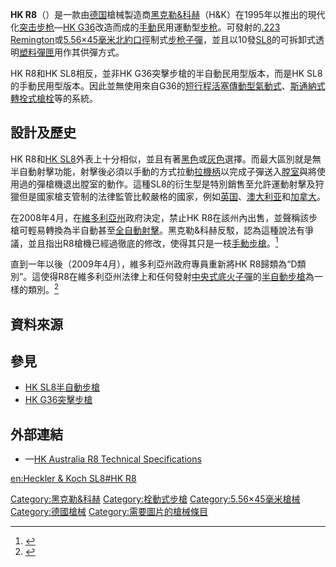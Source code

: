 {{noteTA
|G1=軍事
|G2=長度單位
|G3=Firearms
}}
{{Infobox Weapon
|name= HK R8
|image= 
|image_size= 300px
|caption= 
|origin= {{flagcountry|Germany}}
|type= [[手動槍機|栓式步槍]]
<!-- Type selection -->
|is_ranged= yes
|is_bladed= 
|is_explosive= 
|is_artillery= 
|is_vehicle= 
|is_missile= 
|is_UK= 
<!-- Service history -->
|service= 
|used_by= 
|wars= 
<!-- Production history -->
|designer= [[黑克勒&科赫|黑克勒&科赫]]
|design_date= 
|manufacturer= 黑克勒&科赫
|unit_cost= 
|production_date= 
|number= 
|variants= 
<!-- General specifications -->
|spec_label= 
|weight= <div class="NavFrame collapsed" style="color:black; background:#fff; margin:0 auto; padding:0 10px; text-align:left;"><div class="NavHead" style="background:#fff; margin:0 auto; padding:0 10px; font-weight:normal;"></div><div class="NavContent" style="background:#fff; margin:0 auto; padding:0 10px;">
* 空槍：4.2[[千克|千克]]（9.26[[磅|磅]]）
* 全重（連彈匣）：4.4公斤（9.7磅）
</div>
</div>
|length= <div class="NavFrame collapsed" style="color:black; background:#fff; margin:0 auto; padding:0 10px; text-align:left;"><div class="NavHead" style="background:#fff; margin:0 auto; padding:0 10px; font-weight:normal;"></div><div class="NavContent" style="background:#fff; margin:0 auto; padding:0 10px;">
* 縮起槍托底板：979.93[[毫米|毫米]]（38.58[[英寸|英寸]]）
* 展開槍托底板：1,030毫米（40.55英吋）
</div>
</div>
|part_length= 510毫米（20.8英吋）
|width= 58毫米（2.28英吋）
|height= 連彈匣：249.94毫米（9.84英吋）
|diameter= 
|crew= 
<!-- Ranged weapon specifications --> 
|cartridge= -{}-
* [[.223雷明登|.223雷明登]]
* [[5.56×45mm_NATO|5.56×45毫米北約口徑]]
|caliber= 5.56毫米（.223英吋）
|barrels= 1根，[[膛線|膛線]]採用[[膛線#錘鍛（Hammer_forge）|冷鍛法]]加工製成，內膛[[电镀|鍍]][[铬|铬]]，{{Link-en|比賽等級|Match grade}}，無[[槍口|槍口]]裝置
|action= [[手動槍機|手動槍機]]
|mode= {{Link-en|連發步槍|repeating rifle|連發}}
|rate= 
|velocity= 
|range= 
|max_range=
|feed= 5、10發[[HK_SL8半自動步槍|HK SL8]]可拆卸式[[透明|透明]][[聚合物|聚合物]]製[[彈匣|彈匣]]
|sights= <div class="NavFrame collapsed" style="color:black; background:#fff; margin:0 auto; padding:0 10px; text-align:left;"><div class="NavHead" style="background:#fff; margin:0 auto; padding:0 10px; font-weight:normal;"></div><div class="NavContent" style="background:#fff; margin:0 auto; padding:0 10px;">-
* [[機械瞄具|機械瞄具]]：金屬固定覘孔式[[照門|照門]]及柱型[[照準器|準星]]（照門可以上翻式調節）
* [[機匣|機匣]]頂部的[[皮卡汀尼導軌|MIL-STD-1913戰術導軌]]上安裝日間／夜間[[瞄准镜|光學狙擊鏡]]、[[紅點鏡|紅點鏡／反射式瞄準鏡]]、[[全像武器照準器|全息瞄準鏡]]、[[夜視鏡|夜視鏡]]和／或[[熱成像儀|熱成像儀]]（可拆卸）
</div>
</div>
<!-- 火炮規格 -->
|breech= 
|recoil= 
|carriage= 
|elevation= 
|traverse= 
<!-- 刃器規格 --> 
|blade_type= 
|hilt_type= 
|sheath_type= 
|head_type= 
|haft_type= 
<!-- 爆炸物內填炸藥規格 --> 
|filling= 
|filling_weight= 
|detonation= 
|yield= 
<!-- 車輛/飛彈 規格 -->
|armour= 
|primary_armament= 
|secondary_arament= 
|engine= 
|engine_power= 
|transmission= 
|payload_capacity= 
|fuel_capacity= 
|pw_ratio= 
|suspension= 
|clearance= 
|vehicle_range= 
|speed= 
|guidance= 
|steering= 
<!-- Missiles only -->
|wingspan= 
|propellant= 
|ceiling= 
|altitude= 
|depth= 
|boost= 
|accuracy= 
|launch_platform= 
|transport= 
}}

'''HK R8'''（{{Lang-en|Heckler & Koch R8}}）是一款由[[德国|德国]]槍械製造商[[黑克勒&科赫|黑克勒&科赫]]（H&K）在1995年以推出的現代化[[突击步枪|突击步枪]]—[[HK_G36突擊步槍|HK G36]]改造而成的[[手動槍機|手動]]民用運動型[[步枪|步枪]]。可發射{{Link-en|比賽等級|Match grade}}的[[.223_Remington|.223 Remington]]或[[5.56×45mm_NATO|5.56×45毫米]][[北大西洋公约组织|北約]][[口徑|口徑]]制式[[步枪|步枪]][[子彈|子彈]]，並且以10發[[HK_SL8半自動步槍|SL8]]的可拆卸式透明[[塑料|塑料]][[彈匣|彈匣]]用作其供彈方式。

HK R8和HK SL8相反，並非HK G36突擊步槍的半自動民用型版本，而是HK SL8的手動民用型版本。因此並無使用來自G36的[[氣動式_(槍械)#活塞原理|短行程活塞傳動型氣動式]]、[[轉拴式槍栓|斯通納式轉拴式槍栓]]等的系統。

== 設計及歷史 ==
HK R8和[[HK_SL8半自動步槍|HK SL8]]外表上十分相似，並且有著[[黑色|黑色]]或[[灰色|灰色]]選擇。而最大區別就是無半自動射擊功能，射擊後必須以手動的方式拉動[[拉機柄|拉機柄]]以完成子彈送入[[膛室|膛室]]與將使用過的彈槍機退出膛室的動作。這種SL8的衍生型是特別銷售至允許運動射擊及狩獵但是國家槍支管制的法律監管比較嚴格的國家，例如[[英国|英国]]、[[澳大利亚|澳大利亚]]和[[加拿大|加拿大]]。

在2008年4月，在[[維多利亞州|維多利亞州]]政府決定，禁止HK R8在該州內出售，並聲稱該步槍可輕易轉換為半自動甚至[[自動火器|全自動射擊]]。黑克勒&科赫反駁，認為這種說法有爭議，並且指出R8槍機已經過徹底的修改，使得其只是一枝[[手動槍機|手動步槍]]。<ref>{{Cite web |url=http://www.news.com.au/heraldsun/story/0,21985,23540663-2862,00.html |title='Convertible' guns banned. |accessdate=2009-07-24 |archive-date=2009-03-21 |archive-url=https://web.archive.org/web/20090321120534/http://www.news.com.au/heraldsun/story/0,21985,23540663-2862,00.html |dead-url=no }}</ref>

直到一年以後（2009年4月），維多利亞州政府專員重新將HK R8歸類為“D類別”。這使得R8在維多利亞州法律上和任何發射[[中央式底火|中央式底火]][[子彈|子彈]]的[[半自動步槍|半自動步槍]]為一樣的類別。<ref>{{Cite web |url=http://www.police.vic.gov.au/content.asp?Document_ID=20377l |title=NEW FIREARM CLASSIFICATIONS. |accessdate=2009-07-24 |archive-date=2011-06-15 |archive-url=https://web.archive.org/web/20110615022435/http://www.police.vic.gov.au/content.asp?Document_ID=20377l |dead-url=no }}</ref>

== 資料來源 ==
{{Reflist|2}}

== 參見 ==
* [[HK_SL8半自動步槍|HK SL8半自動步槍]]
* [[HK_G36突擊步槍|HK G36突擊步槍]]

== 外部連結 ==
* {{en icon}}—[https://web.archive.org/web/20070829014942/http://hksystems.com.au/r8.htm HK Australia R8 Technical Specifications]

[[Category:黑克勒&科赫|Category:黑克勒&科赫]]
[[Category:栓動式步槍|Category:栓動式步槍]]
[[Category:5.56×45毫米槍械|Category:5.56×45毫米槍械]]
[[Category:德國槍械|Category:德國槍械]]
[[Category:需要圖片的槍械條目|Category:需要圖片的槍械條目]]

[[en:Heckler_&_Koch_SL8#HK_R8|en:Heckler & Koch SL8#HK R8]]